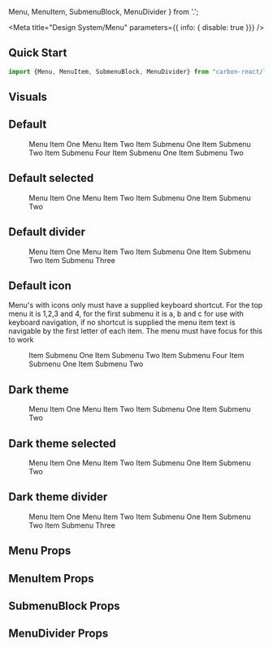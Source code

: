   Menu, MenuItem, SubmenuBlock, MenuDivider
} from '.';

<Meta
  title="Design System/Menu"
  parameters={{ info: { disable: true }}}
/>

## Quick Start

```jsx
import {Menu, MenuItem, SubmenuBlock, MenuDivider} from "carbon-react/lib/components/menu";
```

## Visuals

## Default

<Preview>
  <Story name="default">
    <div style={{minHeight: '150px'}}>
      <Menu>
        <MenuItem href="#">
          Menu Item One
        </MenuItem>
        <MenuItem href="#">
          Menu Item Two
        </MenuItem>
        <MenuItem submenu="Menu Item Three">
          <MenuItem href="#">
            Item Submenu One
          </MenuItem>
          <MenuItem href="#">
            Item Submenu Two
          </MenuItem>
          <MenuDivider />
          <MenuItem icon="settings" href="#" ariaLabel="settings" keyboardOverride="s">
          </MenuItem>
          <MenuItem href="#">
            Item Submenu Four
          </MenuItem>
        </MenuItem>
        <MenuItem submenu="Menu Item Four">
          <MenuItem href="#">
            Item Submenu One
          </MenuItem>
          <MenuItem href="#">
            Item Submenu Two
          </MenuItem>
        </MenuItem>
      </Menu>
    </div>
  </Story>
</Preview>

## Default selected

<Preview>
  <Story name="default selected">
    <div style={{minHeight: '150px'}}>
      <Menu>
        <MenuItem selected href="#">
          Menu Item One
        </MenuItem>
        <MenuItem href="#">
          Menu Item Two
        </MenuItem>
        <MenuItem submenu="Menu Item Three">
          <MenuItem href="#">
            Item Submenu One
          </MenuItem>
          <MenuItem href="#">
            Item Submenu Two
          </MenuItem>
        </MenuItem>
      </Menu>
    </div>
  </Story>
</Preview>

## Default divider

<Preview>
  <Story name="default divider">
    <div style={{minHeight: '150px'}}>
      <Menu>
        <MenuItem href="#">
          Menu Item One
        </MenuItem>
        <MenuItem href="#">
          Menu Item Two
        </MenuItem>
        <MenuItem submenu="Menu Item Three">
          <MenuItem href="#">
            Item Submenu One
          </MenuItem>
          <MenuDivider />
          <MenuItem href="#">
            Item Submenu Two
          </MenuItem>
          <MenuItem href="#">
            Item Submenu Three 
          </MenuItem>
        </MenuItem>
      </Menu>
    </div>
  </Story>
</Preview>

## Default icon

Menu's with icons only must have a supplied keyboard shortcut. For the top menu it is 1,2,3 and 4, for the first submenu it is a, b and c for use with keyboard navigation, if no shortcut is supplied the menu item text is navigable by the first letter of each item. 
The menu must have focus for this to work

<Preview>
  <Story name="default icon">
    <div style={{minHeight: '150px'}}>
      <Menu>
        <MenuItem icon="home" href="#" keyboardOverride="1" ariaLabel="Home"/> 
        <MenuItem icon="person" href="#" keyboardOverride="2" ariaLabel="Account"/>
        <MenuItem icon="settings" submenu keyboardOverride="3" ariaLabel="Settings">
          <MenuItem href="#" keyboardOverride="a">
            Item Submenu One
          </MenuItem>
          <MenuItem href="#" keyboardOverride="b">
            Item Submenu Two
          </MenuItem>
          <MenuDivider />
          <MenuItem icon="settings" href="#" ariaLabel="settings" keyboardOverride="c"/>
          <MenuItem href="#">
            Item Submenu Four
          </MenuItem>
        </MenuItem>
        <MenuItem icon="arrow" submenu keyboardOverride="4" ariaLabel="Actions">
          <MenuItem href="#">
            Item Submenu One
          </MenuItem>
          <MenuItem href="#">
            Item Submenu Two
          </MenuItem>
        </MenuItem>
      </Menu>
    </div>
  </Story>
</Preview>

## Dark theme

<Preview>
  <Story name="dark theme">
    <div style={{minHeight: '150px'}}>
      <Menu menuType="dark">
        <MenuItem href="#">
          Menu Item One
        </MenuItem>
        <MenuItem href="#">
          Menu Item Two
        </MenuItem>
        <MenuItem submenu="Menu Item Three">
          <MenuItem href="#">
            Item Submenu One
          </MenuItem>
          <MenuItem href="#">
            Item Submenu Two
          </MenuItem>
        </MenuItem>
      </Menu>
    </div>
  </Story>
</Preview>

## Dark theme selected

<Preview>
  <Story name="dark theme selected">
    <div style={{minHeight: '150px'}}>
      <Menu menuType="dark">
        <MenuItem selected href="#">
          Menu Item One
        </MenuItem>
        <MenuItem href="#">
          Menu Item Two
        </MenuItem>
        <MenuItem submenu="Menu Item Three">
          <MenuItem href="#">
            Item Submenu One
          </MenuItem>
          <MenuItem href="#">
            Item Submenu Two
          </MenuItem>
        </MenuItem>
      </Menu>
    </div>
  </Story>
</Preview>

## Dark theme divider

<Preview>
  <Story name="dark theme divider" parameters={{ chromatic: { disable: true }}}>
    <div style={{minHeight: '150px'}}>
      <Menu menuType="dark">
        <MenuItem href="#">
          Menu Item One
        </MenuItem>
        <MenuItem href="#">
          Menu Item Two
        </MenuItem>
        <MenuItem submenu="Menu Item Three">
          <MenuItem href="#">
            Item Submenu One
          </MenuItem>
          <MenuDivider />
          <MenuItem href="#">
            Item Submenu Two
          </MenuItem>
          <MenuItem href="#">
            Item Submenu Three
          </MenuItem>
        </MenuItem>
      </Menu>
    </div>
  </Story>
</Preview>

## Menu Props

<Props of={Menu} />

## MenuItem Props

<Props of={MenuItem} />

## SubmenuBlock Props

<Props of={SubmenuBlock} />

## MenuDivider Props

<Props of={MenuDivider} />